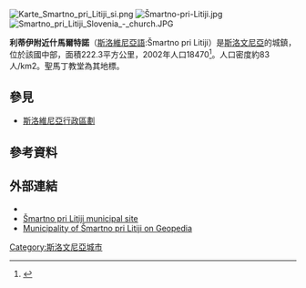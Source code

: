 [[File:Karte_Smartno_pri_Litiji_si.png|thumb]]
[[File:Šmartno-pri-Litiji.jpg|thumb]]
[[File:Smartno_pri_Litiji_Slovenia_-_church.JPG|thumb]]

'''利蒂伊附近什馬爾特諾'''（[[斯洛維尼亞語|斯洛維尼亞語]]:Šmartno pri Litiji）是[[斯洛文尼亞|斯洛文尼亞]]的城鎮，位於該國中部，面積222.3平方公里，2002年人口18470<ref>{{Cite web |url=http://www.stat.si/popis2002/en/ |title=Statistical Office of the Republic of Slovenia, census of 2002 |accessdate=2017-03-04 |archive-date=2016-12-18 |archive-url=https://web.archive.org/web/20161218144633/http://www.stat.si/popis2002/en/ |dead-url=no }}</ref>。人口密度約83人/km2。聖馬丁教堂為其地標。

==參見==
*[[斯洛維尼亞行政區劃|斯洛維尼亞行政區劃]]

==參考資料==
{{Reflist}}

==外部連結==
* {{commonscat-inline|Šmartno pri Litiji|position=left}}
* [http://www.smartno-litija.si/ Šmartno pri Litiji municipal site] {{Wayback|url=http://www.smartno-litija.si/ |date=20201218031705 }}
* [http://www.geopedia.si/Geopedia_en.html#L408_F194_T105_vF_b4_x487760.5_y96994.5_s12 Municipality of Šmartno pri Litiji on Geopedia]{{Wayback|url=http://www.geopedia.si/Geopedia_en.html#L408_F194_T105_vF_b4_x487760.5_y96994.5_s12 |date=20120620155109 }}

{{Slovenia-geo-stub}}
[[Category:斯洛文尼亞城市|Category:斯洛文尼亞城市]]
